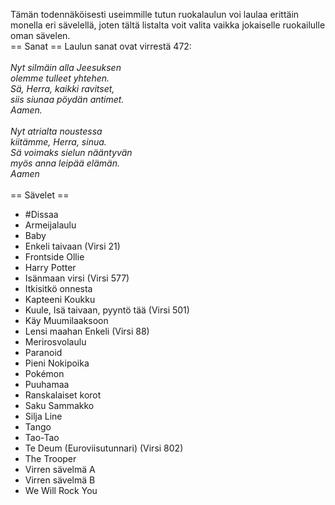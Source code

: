 Tämän todennäköisesti useimmille tutun ruokalaulun voi laulaa erittäin monella eri sävelellä, joten tältä listalta voit valita vaikka jokaiselle ruokailulle oman sävelen.
<br>
== Sanat ==
Laulun sanat ovat virrestä 472:<br>
<br>
''Nyt silmäin alla Jeesuksen''<br>
''olemme tulleet yhtehen.''<br>
''Sä, Herra, kaikki ravitset,''<br>
''siis siunaa pöydän antimet.''<br>

''Aamen.''<br>
<br>
''Nyt atrialta noustessa''<br>
''kiitämme, Herra, sinua.''<br>
''Sä voimaks sielun nääntyvän''<br>
''myös anna leipää elämän.''<br>

''Aamen''<br>
<br>
== Sävelet ==
* #Dissaa
* Armeijalaulu
* Baby
* Enkeli taivaan (Virsi 21)
* Frontside Ollie
* Harry Potter
* Isänmaan virsi (Virsi 577)
* Itkisitkö onnesta
* Kapteeni Koukku
* Kuule, Isä taivaan, pyyntö tää (Virsi 501)
* Käy Muumilaaksoon
* Lensi maahan Enkeli (Virsi 88)
* Merirosvolaulu
* Paranoid
* Pieni Nokipoika
* Pokémon
* Puuhamaa
* Ranskalaiset korot
* Saku Sammakko
* Silja Line
* Tango
* Tao-Tao
* Te Deum (Euroviisutunnari) (Virsi 802)
* The Trooper
* Virren sävelmä A
* Virren sävelmä B
* We Will Rock You
